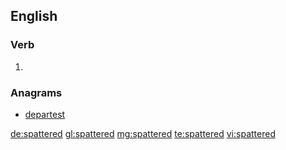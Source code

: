 ==English==

===Verb===
{{head|en}}

# {{en-past of|spatter}}

===Anagrams===
* [[departest#English|departest]]

[[de:spattered]]
[[gl:spattered]]
[[mg:spattered]]
[[te:spattered]]
[[vi:spattered]]
